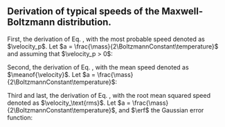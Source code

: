 ::: {.column-body-outset-right}
::: {.callout-note}
# Derivation of typical speeds of the Maxwell-Boltzmann distribution.

First, the derivation of Eq. \eqref{eq:mbd_most_probable_speed}, with the most probable speed denoted as $\velocity_p$. Let $a = \frac{\mass}{2\BoltzmannConstant\temperature}$ and assuming that $\velocity_p > 0$:
\begin{alignat*}{3}
    && \left. \frac{df(\velocity)}{d\velocity}\right|_{\velocity_p} = \frac{d}{d\velocity} \left[ \left(\frac{\mass}{2\pi\BoltzmannConstant\temperature}\right)^{3/2} \cdot 4\pi\velocity^2 \cdot \exp\left( -\frac{\mass\velocity^2}{2\BoltzmannConstant\temperature}\right) \right]_{\velocity_p} &= 0 \\
    %\Rightarrow\quad &&\; \frac{d}{d\velocity} \Big[ \velocity^2 \cdot \exp\left( -a\velocity^2\right) \Big]_{\velocity_p} &= 0  \\
     \Rightarrow\quad &&\; 2\velocity_p \cdot \exp\left( -a\velocity_p^2 \right) - 2a\velocity_p^3 \cdot \exp\left( -a\velocity_p^2 \right) &= 0  \\
     \Rightarrow\quad &&\; \velocity_p = \sqrt{\frac{1}{a}} &= \sqrt{\frac{2\BoltzmannConstant\temperature}{\mass}}
 \end{alignat*}


Second, the derivation of Eq. \eqref{eq:mbd_mean_speed}, with the mean speed denoted as $\meanof{\velocity}$. Let $a = \frac{\mass}{2\BoltzmannConstant\temperature}$:
\begin{align*}
    \meanof{\velocity} &= \int_0^\infty \velocity \; f(\velocity) \; d\velocity = 4\pi\left(\frac{a}{\pi}\right)^{3/2} \cdot \int_0^\infty \velocity^3 \cdot \exp\left( - a \velocity^2 \right)d\velocity \\
    \Rightarrow \quad \meanof{\velocity} &= 4\pi\left(\frac{a}{\pi}\right)^{3/2} \cdot \left[ - \frac{\left(a\velocity^2 + 1\right) \cdot \exp\left(-a\velocity^2\right)}{2a^2} \right]_0^\infty \\
    %\Rightarrow \quad \meanof{\velocity} &= 4\pi\left(\frac{a}{\pi}\right)^{3/2} \cdot \left[\frac{1}{2a^2} \right] \\
    \Rightarrow \quad \meanof{\velocity} &= \sqrt{\frac{4}{\pi a}} = \sqrt{\frac{8\BoltzmannConstant\temperature}{\pi\mass}} = \frac{2}{\sqrt{\pi}} \velocity_p. 
\end{align*}


Third and last, the derivation of Eq. \eqref{eq:mbd_rms}, with the root mean squared speed denoted as $\velocity_\text{rms}$. Let $a = \frac{\mass}{2\BoltzmannConstant\temperature}$, and $\erf$ the Gaussian error function:
\begin{align*}
    \velocity_\text{rms} &= \sqrt{\meanof{\velocity^2}} = \left( \int_o^\infty \velocity^2 f(\velocity) d\velocity \right)^{1/2} \\
    \Rightarrow\quad \velocity_\text{rms} &= \left( 4\pi\left(\frac{a}{\pi}\right)^{3/2} \cdot \left[ \frac{3\sqrt{\pi}\cdot\erf{\left(\sqrt{a}\velocity\right)}}{8a^{5/2}} - \frac{\velocity\exp\left(-a\velocity^2\right)\cdot\left(2a\velocity^2+3\right)}{4a^2} \right]_0^\infty \right)^{1/2}  \\
    %\Rightarrow\quad \velocity_\text{rms} &= \left( 4\pi\left(\frac{a}{\pi}\right)^{3/2} \cdot \left[ \frac{3\sqrt{\pi}}{8a^{5/2}} \right]\right)^{1/2}  \\
    \Rightarrow\quad \velocity_\text{rms} &= \sqrt{\frac{3}{2a}} = \sqrt{\frac{3\BoltzmannConstant\temperature}{\mass}} = \sqrt{\frac{3}{2}} \velocity_p.
\end{align*}
:::
:::